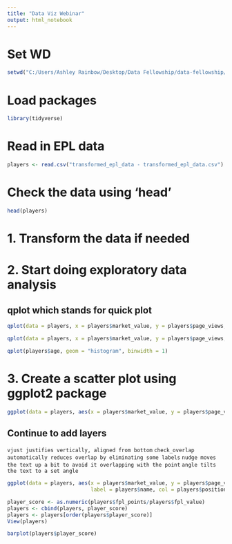 ```yaml
---
title: "Data Viz Webinar"
output: html_notebook
---
```


# Set WD
```r
setwd("C:/Users/Ashley Rainbow/Desktop/Data Fellowship/data-fellowship/Data Visualisation/Data Viz Webinar")
```

# Load packages
```r
library(tidyverse)
```

# Read in EPL data
```r
players <- read.csv("transformed_epl_data - transformed_epl_data.csv")
```

# Check the data using 'head'
```r
head(players)
```

# 1. Transform the data if needed

# 2. Start doing exploratory data analysis
## qplot which stands for quick plot
```r
qplot(data = players, x = players$market_value, y = players$page_views, geom = c("point", "smooth"))
```

```r
qplot(data = players, x = players$market_value, y = players$page_views, colour = players$position_cat)
```

```r
qplot(players$age, geom = "histogram", binwidth = 1)
```

# 3. Create a scatter plot using ggplot2 package
```r
ggplot(data = players, aes(x = players$market_value, y = players$page_views, label = players$name))+geom_point()+geom_text(size = 2)
```

## Continue to add layers
`vjust justifies vertically, aligned from bottom`
`check_overlap automatically reduces overlap by eliminating some labels`
`nudge moves the text up a bit to avoid it overlapping with the point`
`angle tilts the text to a set angle`
```r
ggplot(data = players, aes(x = players$market_value, y = players$page_views,
                           label = players$name, col = players$position_cat))+geom_point()+geom_text(check_overlap = T, vjust = "bottom", nudge_y = 200, angle = 30, size = 3)+labs(x = "Market Value", y = "Page Views", title = "Market Value vs Page Views of EPL players")
```

```r
player_score <- as.numeric(players$fpl_points/players$fpl_value)
players <- cbind(players, player_score)
players <- players[order(players$player_score)]
View(players)
```

```r
barplot(players$player_score)
```


